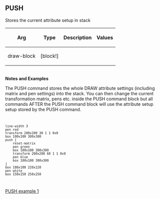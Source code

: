 == PUSH== 

Stores the current attribute setup in stack

{| cellspacing="1" cellpadding="4" border="0" style="background: black; color: black"
! bgcolor="silver" | Arg 
! bgcolor="silver" | Type 
! bgcolor="silver" | Description
! bgcolor="silver" | Values
|- 
| bgcolor="white" | draw-block
| bgcolor="white" | [block!]
| bgcolor="white" | 
| bgcolor="white" | 
|}
<br>'''Notes and Examples'''
<p>The PUSH command stores the whole DRAW attribute settings (including matrix and pen settings) into the stack. 
You can then change the current transformation matrix, pens etc. inside the PUSH command block but all commands AFTER the PUSH command block
will use the attribute setup setup stored by the PUSH command.</p>
<code><pre>
line-width 3
pen red
transform 200x200 30 1 1 0x0
box 100x100 300x300
push [
    reset-matrix
    pen green
    box 100x100 300x300
    transform 200x200 60 1 1 0x0
    pen blue
    box 100x100 300x300
]
box 180x180 220x220
pen white
box 150x150 250x250
</pre></code>
[[images/PUSH-1.png|PUSH example 1]]

<br>